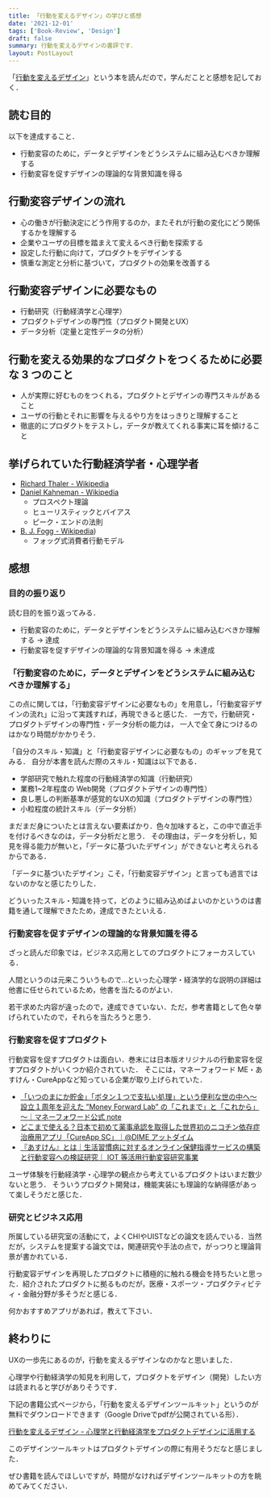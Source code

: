 ```yaml
---
title: 「行動を変えるデザイン」の学びと感想
date: '2021-12-01'
tags: ['Book-Review', 'Design']
draft: false
summary: 行動を変えるデザインの書評です．
layout: PostLayout
---
```


「[行動を変えるデザイン](https://amzn.to/3Cv3ke7)」という本を読んだので，学んだことと感想を記しておく．

## 読む目的

以下を達成すること．

- 行動変容のために，データとデザインをどうシステムに組み込むべきか理解する
- 行動変容を促すデザインの理論的な背景知識を得る

## 行動変容デザインの流れ

- 心の働きが行動決定にどう作用するのか，またそれが行動の変化にどう関係するかを理解する
- 企業やユーザの目標を踏まえて変えるべき行動を探索する
- 設定した行動に向けて，プロダクトをデザインする
- 慎重な測定と分析に基づいて，プロダクトの効果を改善する

## 行動変容デザインに必要なもの

- 行動研究（行動経済学と心理学）
- プロダクトデザインの専門性（プロダクト開発とUX）
- データ分析（定量と定性データの分析）

## 行動を変える効果的なプロダクトをつくるために必要な 3 つのこと

- 人が実際に好むものをつくれる，プロダクトとデザインの専門スキルがあること
- ユーザの行動とそれに影響を与えるやり方をはっきりと理解すること
- 徹底的にプロダクトをテストし，データが教えてくれる事実に耳を傾けること

## 挙げられていた行動経済学者・心理学者

- [Richard Thaler - Wikipedia](https://en.wikipedia.org/wiki/Richard_Thaler)
- [Daniel Kahneman - Wikipedia](https://en.wikipedia.org/wiki/Daniel_Kahneman)
  - プロスペクト理論
  - ヒューリスティックとバイアス
  - ピーク・エンドの法則
- [B. J. Fogg - Wikipedia](https://en.wikipedia.org/wiki/B._J._Fogg))
  - フォッグ式消費者行動モデル

## 感想

### 目的の振り返り

読む目的を振り返ってみる．

- 行動変容のために，データとデザインをどうシステムに組み込むべきか理解する -> 達成
- 行動変容を促すデザインの理論的な背景知識を得る -> 未達成

### 「行動変容のために，データとデザインをどうシステムに組み込むべきか理解する」

この点に関しては，「行動変容デザインに必要なもの」を用意し，「行動変容デザインの流れ」に沿って実践すれば，再現できると感じた．
一方で，行動研究・プロダクトデザインの専門性・データ分析の能力は， 一人で全て身につけるのはかなり時間がかかりそう．

「自分のスキル・知識」と「行動変容デザインに必要なもの」のギャップを見てみる．
自分が本書を読んだ際のスキル・知識は以下である．

- 学部研究で触れた程度の行動経済学の知識（行動研究）
- 業務1~2年程度の Web開発（プロダクトデザインの専門性）
- 良し悪しの判断基準が感覚的なUXの知識（プロダクトデザインの専門性）
- 小粒程度の統計スキル（データ分析）

まだまだ身についたとは言えない要素ばかり．色々加味すると，この中で直近手を付けるべきなのは，データ分析だと思う．
その理由は，データを分析し，知見を得る能力が無いと，「データに基づいたデザイン」ができないと考えられるからである．

「データに基づいたデザイン」こそ，「行動変容デザイン」と言っても過言ではないのかなと感じたりした．

どういったスキル・知識を持って，どのように組み込めばよいのかというのは書籍を通して理解できたため，達成できたといえる．

### 行動変容を促すデザインの理論的な背景知識を得る

ざっと読んだ印象では，ビジネス応用としてのプロダクトにフォーカスしている．

人間というのは元来こういうもので…といった心理学・経済学的な説明の詳細は他書に任せられているため，他書を当たるのがよい．

若干求めた内容が違ったので，達成できていない．ただ，参考書籍として色々挙げられていたので，それらを当たろうと思う．

### 行動変容を促すプロダクト

行動変容を促すプロダクトは面白い．巻末には日本版オリジナルの行動変容を促すプロダクトがいくつか紹介されていた．
そこには，マネーフォワード ME・あすけん・CureAppなど知っている企業が取り上げられていた．

- [「いつのまにか貯金」「ボタン１つで支払い処理」という便利な世の中へ～設立１周年を迎えた ”Money Forward Lab” の「これまで」と「これから」～｜マネーフォワード公式 note](https://note.moneyforward.com/n/n2ba7fdc27954)
- [どこまで使える？日本で初めて薬事承認を取得した世界初のニコチン依存症治療用アプリ「CureApp SC」｜@DIME アットダイム](https://dime.jp/genre/1087436/)
- [『あすけん』とは｜生活習慣病に対するオンライン保健指導サービスの構築と行動変容への検証研究｜ IOT 等活用行動変容研究事業](http://k-slim.w3.kanazawa-u.ac.jp/greeting/about_asuken.html)

ユーザ体験を行動経済学・心理学の観点から考えているプロダクトはいまだ数少ないと思う．
そういうプロダクト開発は，機能実装にも理論的な納得感があって楽しそうだと感じた．

### 研究とビジネス応用

所属している研究室の活動にて，よくCHIやUISTなどの論文を読んでいる．当然だが，システムを提案する論文では，関連研究や手法の点で，がっつりと理論背景が書かれている．

行動変容デザインを再現したプロダクトに積極的に触れる機会を持ちたいと思った．紹介されたプロダクトに拠るものだが，医療・スポーツ・プロダクティビティ・金融分野が多そうだと感じる．

何かおすすめアプリがあれば，教えて下さい．

## 終わりに

UXの一歩先にあるのが，行動を変えるデザインなのかなと思いました．

心理学や行動経済学の知見を利用して，プロダクトをデザイン（開発）したい方は読まれると学びがありそうです．

下記の書籍公式ページから，「行動を変えるデザインツールキット」というのが無料でダウンロードできます（Google Driveでpdfが公開されている形）．

[行動を変えるデザイン - 心理学と行動経済学をプロダクトデザインに活用する](https://designing-for-behavior-change.jp/)

このデザインツールキットはプロダクトデザインの際に有用そうだなと感じました．

ぜひ書籍を読んでほしいですが，時間がなければデザインツールキットの方を眺めてみてください．
